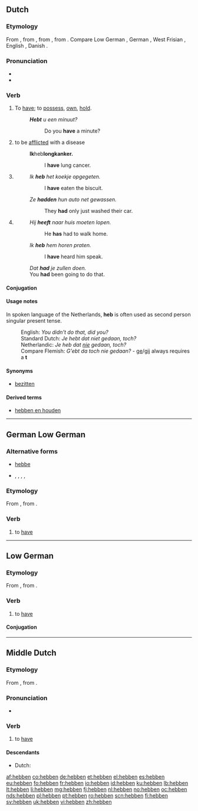 ==Dutch==

===Etymology===
From {{etyl|dum|nl}} {{term|hebben|lang=dum}}, from {{etyl|odt|nl}} {{term|hebban|lang=odt}}, from {{etyl|gem-pro|nl}} {{recons|habjaną|lang=gem-pro}}, from {{etyl|ine-pro|nl}} {{recons|keh₂p-||to grasp|lang=ine-pro}}. Compare Low German {{term|hebben|lang=nds}}, German {{term|haben|lang=de}}, West Frisian {{term|hawwe|lang=fy}}, English {{term|have|lang=en}}, Danish {{term|have|lang=da}}.

===Pronunciation===
* {{IPA|lang=nl|/ˈɦɛ.bə(n)/}}
* {{audio|Nl-hebben.ogg|audio}}

===Verb===
{{nl-verb}}

# {{transitive}} To [[have]]; to [[possess]], [[own]], [[hold]].
#: '''''Hebt''' u een minuut?''
#:: Do you '''have''' a minute?
# {{context|lang=nl|transitive|medicine}} to be [[afflict]]ed with a disease
#: '''Ik '''heb''' longkanker.'''
#:: I '''have''' lung cancer.
# {{context|lang=nl|transitive|auxiliary}} {{non-gloss definition|Used to form the [[perfect tense]] of the [[active voice]] of most verbs, together with a [[past participle]].}}
#: ''Ik '''heb''' het koekje opgegeten.''
#:: I '''have''' eaten the biscuit.
#: ''Ze '''hadden''' hun auto net gewassen.''
#:: They '''had''' only just washed their car.
# {{context|lang=nl|transitive|auxiliary}} {{non-gloss definition|Used to form the [[perfect tense]] with the [[modal verbs]] ([[kunnen]], [[zullen]], [[hoeven]], [[moeten]], [[mogen]], [[willen]], [[durven]], [[zien]], [[horen]]).}}
#: ''Hij '''heeft''' naar huis moeten lopen.''
#:: He '''has''' had to walk home.
#: ''Ik '''heb''' hem horen praten.''
#:: I '''have''' heard him speak.
#: ''Dat '''had''' je zullen doen.''
#: You '''had''' been going to do that.

====Conjugation====
{{nl-conj-irr|hebben}}

====Usage notes====
In spoken language of the Netherlands, '''heb''' is often used as second person singular present tense.
: English: ''You didn't do that, did you?''
: Standard Dutch: ''Je hebt dat niet gedaan, toch?''
: Netherlandic: ''Je heb dat [[nie#Dutch|nie]] gedaan, toch?''
: Compare Flemish: ''G'ebt da toch nie gedaan?'' - [[ge#Dutch|ge]]/[[gij]] always requires a '''t'''

====Synonyms====
* [[bezitten]]

====Derived terms====
* [[hebben en houden]]

----

==German Low German==

===Alternative forms===
* {{qualifier|eastern Low Prussian|lang=nds-de}} [[hebbe]]
* {{qualifier|in various dialects|lang=nds-de}} {{l|nds|hewwen}}, {{l|nds|häwwen}}, {{l|nds|häbben}}, {{l|nds|hęwwen}}, {{l|nds|hębben}}

===Etymology===
From {{etyl|osx|nds-de}} {{term|hebbian|lang=osx}}, from {{etyl|gem-pro|nds-de}} {{recons|habjaną|lang=gem-pro}}.

===Verb===
{{head|nds-de|verb}}

# {{context|in several dialects, including|_|western|_|Low Prussian|lang=nds-de}} to [[have]]

----

==Low German==

===Etymology===
From {{etyl|osx|nds}} {{term|hebbian|lang=osx}}, from {{etyl|gem-pro|nds}} {{recons|habjaną|lang=gem-pro}}.

===Verb===
{{head|nds|verb}}

#  to [[have]]

====Conjugation====
{{nds-conj-table<!--
-->|head=hebben<!--

Present indicative
-->|heb(b)<!--
-->|hest, hess<!--
-->|het, hett<!--
-->|hebt<!--

Past indicative
-->|hat, harr<!--
-->|hatst, harrst<!--
-->|hat, harr<!--
-->|hadden, harrn<!--

Present subjunctive
-->|hebbe<!--
-->|hebbest<!--
-->|hebbe<!--
-->|hebben<!--

Past subjunctive
-->|hädde<!--
-->|häddest<!--
-->|hädde<!--
-->|hädden<!--

Imperative
-->|heb<!--
-->|hebt<!--

Participles
-->|hebbend<!--
-->|(e)hat, (e)hatt<!--
-->}}

----

==Middle Dutch==

===Etymology===
From {{etyl|odt|dum}} {{term|hebban|lang=odt}}, from {{etyl|gem-pro|dum}} {{recons|habjaną|lang=gem-pro}}.

===Pronunciation===
* {{IPA|lang=dum|/ˈhebːən/}}

===Verb===
{{dum-verb}}

# to [[have]]

====Descendants====
* Dutch: {{l|nl|hebben}}

[[af:hebben]]
[[co:hebben]]
[[de:hebben]]
[[et:hebben]]
[[el:hebben]]
[[es:hebben]]
[[eu:hebben]]
[[fo:hebben]]
[[fr:hebben]]
[[io:hebben]]
[[id:hebben]]
[[ku:hebben]]
[[lb:hebben]]
[[lt:hebben]]
[[li:hebben]]
[[mg:hebben]]
[[fj:hebben]]
[[nl:hebben]]
[[no:hebben]]
[[oc:hebben]]
[[nds:hebben]]
[[pl:hebben]]
[[pt:hebben]]
[[ro:hebben]]
[[scn:hebben]]
[[fi:hebben]]
[[sv:hebben]]
[[uk:hebben]]
[[vi:hebben]]
[[zh:hebben]]